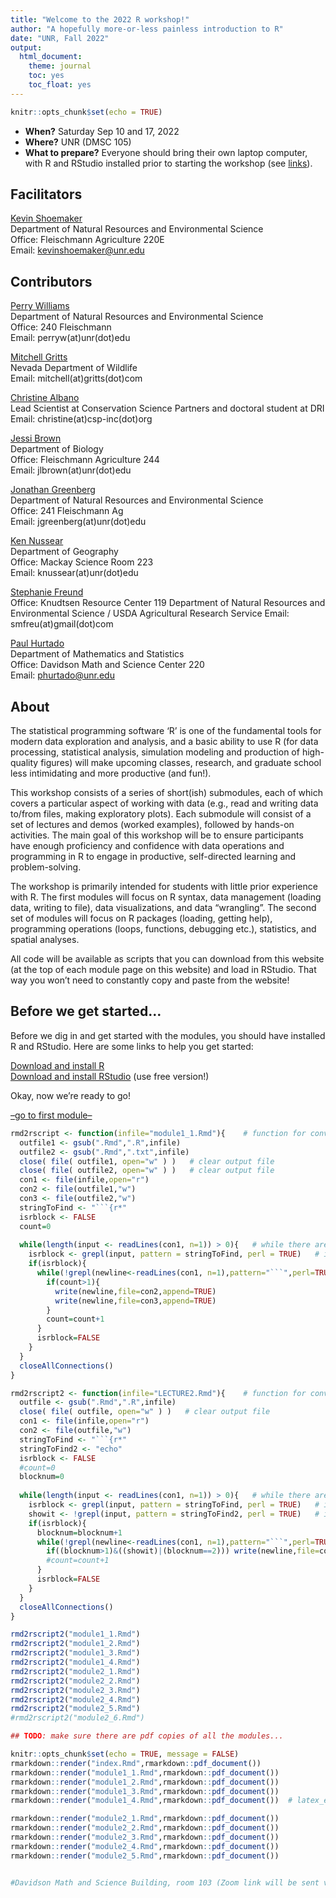```yaml
---
title: "Welcome to the 2022 R workshop!"
author: "A hopefully more-or-less painless introduction to R"
date: "UNR, Fall 2022"
output:
  html_document:
    theme: journal
    toc: yes
    toc_float: yes
---
```


```r
knitr::opts_chunk$set(echo = TRUE)
```

 * **When?** Saturday Sep 10 and 17, 2022
 * **Where?** UNR (DMSC 105)  
 * **What to prepare?** Everyone should bring their own laptop computer, with R and RStudio installed prior to starting the workshop (see [links](Links.html)). 
 
## Facilitators

[Kevin Shoemaker](https://www.unr.edu/nres/people/shoemaker-kevin)		 
Department of Natural Resources and Environmental Science       
Office: Fleischmann Agriculture 220E					
Email: [kevinshoemaker@unr.edu](kevinshoemaker@unr.edu)


## Contributors

[Perry Williams](http://www.perrywilliams.us/)  
Department of Natural Resources and Environmental Science   
Office: 240 Fleischmann  
Email: perryw(at)unr(dot)edu

[Mitchell Gritts](https://mitchellgritts.com)     
Nevada Department of Wildlife          
Email: mitchell(at)gritts(dot)com

[Christine Albano](http://www.csp-inc.org/about-us/core-science-staff/albano-christine/)     
Lead Scientist at Conservation Science Partners and doctoral student at DRI    
Email: christine(at)csp-inc(dot)org    

[Jessi Brown](http://jessilbrown.org/Welcome.html)    
Department of Biology     
Office: Fleischmann Agriculture 244       
Email: jlbrown(at)unr(dot)edu    

[Jonathan Greenberg](https://naes.unr.edu/gears/)    
Department of Natural Resources and Environmental Science   
Office: 241 Fleischmann Ag    
Email: jgreenberg(at)unr(dot)edu     

[Ken Nussear](http://www.nussear.com/)  
Department of Geography      
Office: Mackay Science Room 223      
Email: knussear(at)unr(dot)edu        

[Stephanie Freund](http://newinghamlab.weebly.com/lab-members.html)      
Office: Knudtsen Resource Center 119
Department of Natural Resources and Environmental Science / USDA Agricultural Research Service
Email: smfreu(at)gmail(dot)com

[Paul Hurtado](http://pauljhurtado.com/)  
Department of Mathematics and Statistics     
Office: Davidson Math and Science Center 220  
Email: [phurtado@unr.edu](phurtado@unr.edu)    


## About

The statistical programming software 'R' is one of the fundamental tools for modern data exploration and analysis, and a basic ability to use R (for data processing, statistical analysis, simulation modeling and production of high-quality figures) will make upcoming classes, research, and graduate school less intimidating and more productive (and fun!).

This workshop consists of a series of short(ish) submodules, each of which covers a particular aspect of working with data (e.g., read and writing data to/from files, making exploratory plots). Each submodule will consist of a set of lectures and demos (worked examples), followed by hands-on activities. The main goal of this workshop will be to ensure participants have enough proficiency and confidence with data operations and programming in R to engage in productive, self-directed learning and problem-solving. 

The workshop is primarily intended for students with little prior experience with R. The first modules will focus on R syntax, data management (loading data, writing to file), data visualizations, and data "wrangling". The second set of modules will focus on R packages (loading, getting help), programming operations (loops, functions, debugging etc.), statistics, and spatial analyses.   

All code will be available as scripts that you can download from this website (at the top of each module page on this website) and load in RStudio. That way you won't need to constantly copy and paste from the website!  

## Before we get started...

Before we dig in and get started with the modules, you should have installed R and RStudio. Here are some links to help you get started:

[Download and install R](https://cran.r-project.org/)          
[Download and install RStudio](https://www.rstudio.com/products/rstudio/download/)    (use free version!)         


Okay, now we're ready to go!


[--go to first module--](module1_1.html)


```r
rmd2rscript <- function(infile="module1_1.Rmd"){    # function for converting markdown to scripts
  outfile1 <- gsub(".Rmd",".R",infile)
  outfile2 <- gsub(".Rmd",".txt",infile)
  close( file( outfile1, open="w" ) )   # clear output file
  close( file( outfile2, open="w" ) )   # clear output file
  con1 <- file(infile,open="r")
  con2 <- file(outfile1,"w")
  con3 <- file(outfile2,"w")
  stringToFind <- "```{r*"
  isrblock <- FALSE
  count=0
  
  while(length(input <- readLines(con1, n=1)) > 0){   # while there are still lines to be read
    isrblock <- grepl(input, pattern = stringToFind, perl = TRUE)   # is it the start of an R block?
    if(isrblock){
      while(!grepl(newline<-readLines(con1, n=1),pattern="```",perl=TRUE)){
        if(count>1){
          write(newline,file=con2,append=TRUE)
          write(newline,file=con3,append=TRUE)
        }
        count=count+1
      }
      isrblock=FALSE
    }
  }
  closeAllConnections()
}

rmd2rscript2 <- function(infile="LECTURE2.Rmd"){    # function for converting markdown to scripts
  outfile <- gsub(".Rmd",".R",infile)
  close( file( outfile, open="w" ) )   # clear output file
  con1 <- file(infile,open="r")
  con2 <- file(outfile,"w")
  stringToFind <- "```{r*"
  stringToFind2 <- "echo"
  isrblock <- FALSE
  #count=0
  blocknum=0
  
  while(length(input <- readLines(con1, n=1)) > 0){   # while there are still lines to be read
    isrblock <- grepl(input, pattern = stringToFind, perl = TRUE)   # is it the start of an R block?
    showit <- !grepl(input, pattern = stringToFind2, perl = TRUE)   # is it hidden (echo=FALSE)
    if(isrblock){
      blocknum=blocknum+1
      while(!grepl(newline<-readLines(con1, n=1),pattern="```",perl=TRUE)){
        if((blocknum>1)&((showit)|(blocknum==2))) write(newline,file=con2,append=TRUE)
        #count=count+1
      }
      isrblock=FALSE
    }
  }
  closeAllConnections()
}

```


```r

rmd2rscript2("module1_1.Rmd")
rmd2rscript2("module1_2.Rmd")
rmd2rscript2("module1_3.Rmd")
rmd2rscript2("module1_4.Rmd")
rmd2rscript2("module2_1.Rmd")
rmd2rscript2("module2_2.Rmd")
rmd2rscript2("module2_3.Rmd")
rmd2rscript2("module2_4.Rmd")
rmd2rscript2("module2_5.Rmd")
#rmd2rscript2("module2_6.Rmd")

## TODO: make sure there are pdf copies of all the modules... 

knitr::opts_chunk$set(echo = TRUE, message = FALSE)
rmarkdown::render("index.Rmd",rmarkdown::pdf_document())
rmarkdown::render("module1_1.Rmd",rmarkdown::pdf_document())
rmarkdown::render("module1_2.Rmd",rmarkdown::pdf_document())
rmarkdown::render("module1_3.Rmd",rmarkdown::pdf_document())
rmarkdown::render("module1_4.Rmd",rmarkdown::pdf_document())  # latex_engine="xelatex"

rmarkdown::render("module2_1.Rmd",rmarkdown::pdf_document())
rmarkdown::render("module2_2.Rmd",rmarkdown::pdf_document())
rmarkdown::render("module2_3.Rmd",rmarkdown::pdf_document())
rmarkdown::render("module2_4.Rmd",rmarkdown::pdf_document())
rmarkdown::render("module2_5.Rmd",rmarkdown::pdf_document())


#Davidson Math and Science Building, room 103 (Zoom link will be sent via email)

```




